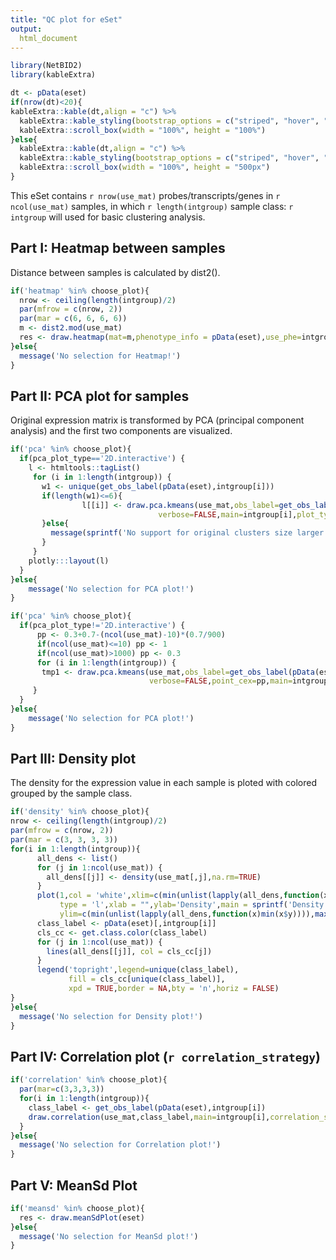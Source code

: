 ```yaml
---
title: "QC plot for eSet"
output: 
  html_document
---
```


```r
library(NetBID2)
library(kableExtra)
```

```r
dt <- pData(eset)
if(nrow(dt)<20){
kableExtra::kable(dt,align = "c") %>%
  kableExtra::kable_styling(bootstrap_options = c("striped", "hover", "condensed")) %>%
  kableExtra::scroll_box(width = "100%", height = "100%")
}else{
  kableExtra::kable(dt,align = "c") %>%
  kableExtra::kable_styling(bootstrap_options = c("striped", "hover", "condensed")) %>%
  kableExtra::scroll_box(width = "100%", height = "500px")
}
```


This eSet contains `r nrow(use_mat)` probes/transcripts/genes in `r ncol(use_mat)` samples, 
in which `r length(intgroup)` sample class: `r intgroup` will used for basic clustering analysis.

## Part I: Heatmap between samples

Distance between samples is calculated by dist2().

```r
if('heatmap' %in% choose_plot){
  nrow <- ceiling(length(intgroup)/2)
  par(mfrow = c(nrow, 2))
  par(mar = c(6, 6, 6, 6))
  m <- dist2.mod(use_mat)
  res <- draw.heatmap(mat=m,phenotype_info = pData(eset),use_phe=intgroup)
}else{
  message('No selection for Heatmap!')
}

```

## Part II: PCA plot for samples

Original expression matrix is transformed by PCA (principal component analysis) and the first two components are visualized.  

```r
if('pca' %in% choose_plot){
  if(pca_plot_type=='2D.interactive') {
    l <- htmltools::tagList()
     for (i in 1:length(intgroup)) {
       w1 <- unique(get_obs_label(pData(eset),intgroup[i]))
       if(length(w1)<=6){
                l[[i]] <- draw.pca.kmeans(use_mat,obs_label=get_obs_label(pData(eset),intgroup[i]),
                                 verbose=FALSE,main=intgroup[i],plot_type = pca_plot_type,use_color=use_color,pre_define=pre_define)
       }else{
         message(sprintf('No support for original clusters size larger than 6 (here %s has %s unique groups), please directly call draw.pca.kmeans() or draw.2D.interactive() for visualization! ',intgroup[i],length(w1)))
       }
     }
    plotly:::layout(l)
  }
}else{
    message('No selection for PCA plot!')
}
```


```r
if('pca' %in% choose_plot){
  if(pca_plot_type!='2D.interactive') {
      pp <- 0.3+0.7-(ncol(use_mat)-10)*(0.7/900)
      if(ncol(use_mat)<=10) pp <- 1
      if(ncol(use_mat)>1000) pp <- 0.3
      for (i in 1:length(intgroup)) {
       tmp1 <- draw.pca.kmeans(use_mat,obs_label=get_obs_label(pData(eset),intgroup[i]),
                               verbose=FALSE,point_cex=pp,main=intgroup[i],plot_type = pca_plot_type)
     }
  }
}else{
    message('No selection for PCA plot!')
}
```

## Part III: Density plot

The density for the expression value in each sample is ploted with colored grouped by the sample class. 

```r
if('density' %in% choose_plot){
nrow <- ceiling(length(intgroup)/2)
par(mfrow = c(nrow, 2))
par(mar = c(3, 3, 3, 3))
for(i in 1:length(intgroup)){
      all_dens <- list()
      for (j in 1:ncol(use_mat)) {
        all_dens[[j]] <- density(use_mat[,j],na.rm=TRUE)
      }
      plot(1,col = 'white',xlim=c(min(unlist(lapply(all_dens,function(x)min(x$x)))),max(unlist(lapply(all_dens,function(x)max(x$x))))),
           type = 'l',xlab = "",ylab='Density',main = sprintf('Density plot for %s',intgroup[i]),
           ylim=c(min(unlist(lapply(all_dens,function(x)min(x$y)))),max(unlist(lapply(all_dens,function(x)max(x$y))))))
      class_label <- pData(eset)[,intgroup[i]]
      cls_cc <- get.class.color(class_label)
      for (j in 1:ncol(use_mat)) {
        lines(all_dens[[j]], col = cls_cc[j])
      }
      legend('topright',legend=unique(class_label),
             fill = cls_cc[unique(class_label)],
             xpd = TRUE,border = NA,bty = 'n',horiz = FALSE)
}
}else{
  message('No selection for Density plot!')
}

```

## Part IV: Correlation plot (`r correlation_strategy`)

```r
if('correlation' %in% choose_plot){
  par(mar=c(3,3,3,3))
  for(i in 1:length(intgroup)){
    class_label <- get_obs_label(pData(eset),intgroup[i])
    draw.correlation(use_mat,class_label,main=intgroup[i],correlation_strategy=correlation_strategy,plot_all_point=plot_all_point)
  }
}else{
  message('No selection for Correlation plot!')
}
```



## Part V: MeanSd Plot

```r
if('meansd' %in% choose_plot){
  res <- draw.meanSdPlot(eset)
}else{
  message('No selection for MeanSd plot!')
}
```
